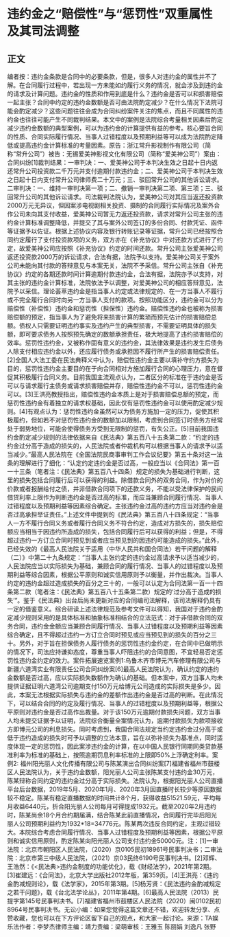 # 违约金之“赔偿性”与“惩罚性”双重属性及其司法调整
## 正文
编者按：违约金条款是合同中的必要条款，但是，很多人对违约金的属性并不了解。在合同履行过程中，若出现一方未能如约履行义务的情况，就会涉及到违约金的请求及计算问题。违约金的性质和作用到底是什么？违约金是否可以和损害赔偿一起主张？合同中约定的违约金数额是否可由法院酌定减少？在什么情况下法院可能会酌定减少？这些问题往往会成为合同纠纷案件关注的焦点，而且不同属性的违约金也往往可能产生不同裁判结果。本文中的案例是法院综合考量相关因素后酌定减少违约金数额的典型案例，可以为违约金的计算提供有益的参考。核心要旨合同的性质、合同实际履行情况、当事人过错程度以及预期利益等可以成为法院酌定降低或提高违约金计算标准的考量因素。原告：浙江常升影视制作有限公司（简称“常升公司”）被告：无锡爱美神影视文化有限公司（简称“爱美神公司”）案由：合同纠纷[1]裁判结果：一审判决：一、爱美神公司于本判决生效之日起十日内返还常升公司投资款二千万元并支付逾期付款违约金；二、爱美神公司于本判决生效之日起十日内支付常升公司律师费二十万元；三、驳回常升公司的其他诉讼请求。二审判决：一、维持一审判决第一项；二、撤销一审判决第二项、第三项；三、驳回常升公司的其他诉讼请求。司法裁判法院认为，爱美神公司对其应当返还投资款2000万元无异议，但因案涉电视剧相关投资、摄制的合同履行实际情况及案外合作公司未向其支付收益，爱美神公司暂无力返还投资款，请求对常升公司主张的违约金计算标准调整降低，并提交了其与案外公司签订的多份合同、付款凭证、函件等证据予以佐证。根据上述协议内容及银行转账记录等证据，常升公司已经按照合同约定履行了支付投资款项的义务，双方亦在《补充协议》中对还款方式进行了约定，故爱美神公司应按照《补充协议》约定的时间还款。常升公司主张爱美神公司返还投资款2000万的诉讼请求，合法有据，法院予以支持。爱美神公司关于案外公司未能向其付款的答辩意见与本案无关，法院不予采信。常升公司主张自《补充协议》约定的各期还款时间计算逾期付款违约金，合法有据，法院亦予以支持，对其主张的违约金计算标准，法院依法予以调整，对爱美神公司的相应答辩意见，法院予以采信。理论荟萃违约金是指当事人约定或法律规定的、在一方当事人不履行或不完全履行合同时向另一方当事人支付的款项。按照功能区分，违约金可以分为赔偿性（补偿性）违约金和惩罚性（担保性）违约金。赔偿性违约金也被称为损害赔偿额的预定，指当事人为了避免将来损害计算的繁琐而预先估计的损害赔偿总额。债权人只需要证明违约事实及违约产生的典型损害，不需要证明具体的损失额，即可要求债务人按照预先确定的数额承担责任，极大地提高了违约损害赔偿的效率。惩罚性违约金，又被称作固有意义的违约金，其法律效果是违约发生后债务人除支付相应违约金以外，还应履行债务或承担因不履行所产生的损害赔偿责任。[2]全国人大法工委在民法典释义中认为，赔偿性违约金主要以填补守约方损失为目的，惩罚性违约金主要目的在于向合同相对方施加履行合同的心理压力，意在督促其积极履行合同义务。目前我国主流观点认为，二者区分的标准在于违约金是否可以与请求履行主债务或请求损害赔偿并存，赔偿性违约金不可以，惩罚性违约金可以。[3]王洪亮教授指出，赔偿性违约金本质上是对于损害赔偿总额的预定，而惩罚性违约金有着独立的请求权基础，因此仅有惩罚性违约金可以使用酌定减少规则。[4]有观点认为：惩罚性违约金虽然可以为债务方施加一定的压力，促使其积极履约，但如若不对惩罚性违约金的数额加以限制，考虑到合同签订时债务方经常处于弱势地位，可能会使得债务方受到无限制的惩罚，有失公正。[5]目前我国违约金酌定减少规则的法律依据来自《民法典》第五百八十五条第二款：“约定的违约金过分高于造成的损失的，人民法院或者仲裁机构可以根据当事人的请求予以适当减少。”最高人民法院在《全国法院民商事审判工作会议纪要》第五十条对这一法条的理解进行了细化：“认定约定违约金是否过高，一般应当以《合同法》第一百一十三条（笔者注：《民法典》第五百八十四条）规定的损失为基础进行判断，这里的损失包括合同履行后可以获得的利益。除借款合同外的双务合同，作为对价的价款或者报酬给付之债，并非借款合同项下的还款义务，不能以受法律保护的民间借贷利率上限作为判断违约金是否过高的标准，而应当兼顾合同履行情况、当事人过错程度以及预期利益等因素综合确定。主张违约金过高的违约方应当对违约金是否过高承担举证责任。”上述文件中提到的《民法典》第五百八十四条规定：“当事人一方不履行合同义务或者履行合同义务不符合约定，造成对方损失的，损失赔偿额应当相当于因违约所造成的损失，包括合同履行后可以获得的利益；但是，不得超过违约一方订立合同时预见到或者应当预见到的因违约可能造成的损失。”此外，已经失效的《最高人民法院关于适用〈中华人民共和国合同法〉若干问题的解释（二）》中第二十九条规定：“当事人主张约定的违约金过高请求予以适当减少的，人民法院应当以实际损失为基础，兼顾合同的履行情况、当事人的过错程度以及预期利益等综合因素，根据公平原则和诚实信用原则予以衡量，并作出裁决。当事人约定的违约金超过造成损失的百分之三十的，一般可以认定为合同法第一百一十四条第二款（笔者注：《民法典》第五百八十五条第二款）规定的‘过分高于造成的损失’”。鉴于《民法典》出台后尚未更新对应的合同编司法解释，该司法解释仍具有一定的借鉴意义。综合研读上述法律规范及参考文件可以得知，我国对于违约金酌定减少规则采用的是具体标准和抽象标准相结合的立法范式：对于非借款合同的双务合同，违约金金额应当兼顾合同履行情况、当事人过错程度以及预期利益等因素综合确定，且不得超过违约一方订立合同时预见或应当预见到的损失的百分之三十。另外，对于旨在担保债务人履行债务的惩罚性违约金约定，在合同中已做明示的情况下，司法应持谦抑态度，尊重当事人吓阻违约的合同意图，不宜轻易否定惩罚性违约金约定的效力。案件拓展速览案例1:乌鲁木齐市博元汽车修理有限公司与新疆六道湾实业有限责任公司合同纠纷案[6]最高人民法院认为，确认约定的违约金数额是否过高，应以实际损失数额作为确认的基础。但本案中，双方当事人均未提供证据证明六道湾公司逾期支付150万元给博元公司造成的实际损失是多少。因此，本案无法根据实际损失与违约金的差额作出违约金是否过高的判断。在此情况下，可以结合合同的约定及履行情况、当事人的过错程度以及预期利益等，根据公平原则对违约金是否过高作出裁量。对于该150万元逾期付款损失问题，双方当事人均未提交证据予以证明，法院综合衡量全案情况认为，逾期付款损失为款项接收方即博元公司的利息损失。同时考虑到，我国合同法规定当约定违约金过分高于或低于违约造成的损失时可予以调整的立法本意，旨在以弥补损失为基准点，同时适度体现一定的惩罚性，因此案涉违约金的计算，在以中国人民银行同期同类贷款基准利率为标准的基础上，按照逾期罚息利率标准的上限即50%上浮确定利率。案例2: 福州阳光丽人文化传播有限公司与陈某演出合同纠纷案[7]福建省福州市鼓楼区人民法院认为，关于违约金数额，阳光丽人公司主张陈某支付违约金30万元，陈某辩称合同约定的违约金过分高于实际损失。法院认为，根据阳光丽人公司直播平台后台数据，2019年5月、2020年1月、2020年3月因直播时长较少等原因数据较不稳定。陈某有稳定直播数据的时间共计8个月，获得收益51521.59元，平均每月收益6440元，折合阳光丽人公司每月可得提成1932元。截至2020年2月违约时，陈某尚余18个月合约期届满，结合陈某此前直播情况，合同履行完毕后阳光丽人公司预期利益约为1932*18=34776元。陈某两次违反合同约定，主观过错较大。本院综合考虑合同履行情况、当事人过错程度及预期利益等因素，根据公平原则和诚实信用原则，酌定陈某向阳光丽人公司支付违约金50000元。注：[1]一审法院：北京市朝阳区人民法院，（2020）京0105民初18961号民事判决书；二审法院：北京市第三中级人民法院，（2021）京03民终6190号民事判决书。[2]邓辉、王浩然：《<民法典>违约金制度的功能优化》，载《财经法学》，2021年第2期。[3]崔建远：《合同法》，北京大学出版社2012年版，第359页。[4]王洪亮：《违约金酌减规则论》，载《法学家》，2015年第3期。[5]杨芳贤：《民法违约金酌减规定之若干问题》，载《台北法学论丛》，2011年第4期。[6]最高人民法院（2013）民提字第145号民事判决书。[7]福建省福州市鼓楼区人民法院（2020）闽0102民初8964号民事判决书。无讼小编：如果您觉得这篇文章还不错，欢迎转发分享、点赞收藏，您也可以在下方评论区留下自己的观点，和大家一起讨论。来源：TA娱乐法作者：李梦杰律师主编：靖力责编：梁萌审核：王雅玉 陈丽娟 刘逸凡 张野